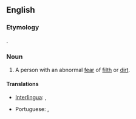 ==English==

===Etymology===
{{etyl|grc|en}} {{term|μύσος||uncleanness|lang=grc}}{{suffix||phobe|lang=en}}.

===Noun===
{{en-noun}}

# A person with an abnormal [[fear]] of [[filth]] or [[dirt]].

====Translations====
{{trans-top|person with an abnormal fear of filth}}
* [[Interlingua]]: {{t|ia|mysophobo|m}}, {{t|ia|mysophoba|f}}
{{trans-mid}}
* Portuguese: {{t|pt|misófobo|m}}, {{t|pt|misófoba|f}}
{{trans-bottom}}